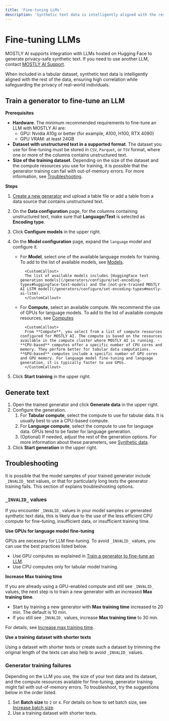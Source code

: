 ```yaml
---
title: 'Fine-tuning LLMs'
description: 'Synthetic text data is intelligently aligned with the rest of the data, ensuring high correlation while safeguarding the privacy of real-world individuals.'
---
```



# Fine-tuning LLMs

MOSTLY AI supports integration with LLMs hosted on Hugging Face to generate privacy-safe synthetic text. If you need to use another LLM, contact [MOSTLY AI Support](mailto:support@mostly.ai).

When included in a tabular dataset, synthetic text data is intelligently aligned with the rest of the data, ensuring high correlation while safeguarding the privacy of real-world individuals.

## Train a generator to fine-tune an LLM

**Prerequisites**

- **Hardware**. The minimum recommended requirements to fine-tune an LLM with MOSTLY AI are:
  - GPU: Nvidia A10g or better (for example, A100, H100, RTX 4090)
  - GPU VRAM: at least 24GB
- **Dataset with unstructured text in a supported format**. The dataset you use for fine-tuning must be stored in `CSV`, `Parquet`, or `TSV` format, where one or more of the columns contains unstructured text.
- **Size of the training dataset**. Depending on the size of the dataset and the compute resources you use for training, it is possible that the generator training can fail with out-of-memory errors. For more information, see [Troubleshooting](#troubleshooting).

**Steps**

1.  [Create a new generator](/quick-start/model-creators) and upload a table file or add a table from a data source that contains unstructured text.
2.  On the **Data configuration** page, for the columns containing unstructured text, make sure that **Language/Text** is selected as **Encoding type**.
3.  Click **Configure models** in the upper right.
4.  On the **Model configuration** page, expand the `language` model and configure it.

    - For **Model**, select one of the available language models for training. To add to the list of available models, see [Models](administration/models).

            <CustomCallout>
            The list of available models includes [HuggingFace text generation models](/generators/configure/set-encoding-types#huggingface-text-models) and the [not-pre-trained MOSTLY AI LSTM model](/generators/configure/set-encoding-types#mostly-ai-lstm).
            </CustomCallout>

    - For **Compute**, select an available compute. We recommend the use of GPUs for language models. To add to the list of available compute resources, see [Computes](/administration/compute)

            <CustomCallout>
            From **Compute**, you select from a list of compute resources configured for MOSTLY AI. The compute is based on the resources available in the compute cluster where MOSTLY AI is running. - **CPU-based** computes offer a specific number of CPU cores and memory. They perform better for tabular data computations. - **GPU-based** computes include a specific number of GPU cores and GPU memory. For language model fine-tuning and language generation, it is typically faster to use GPUs.
            </CustomCallout>

5.  Click **Start training** in the upper right.

## Generate text

1. Open the trained generator and click **Generate data** in the upper right.
2. Configure the generation.
   1. For **Tabular compute**, select the compute to use for tabular data. It is usually best to use a CPU-based compute.
   2. For **Language compute**, select the compute to use for language data. GPUs tend to be faster for language generation.
   3. (Optional) If needed, adjust the rest of the generation options. For more information about these parameters, see [Synthetic data](/quick-start/data-consumers).
3. Click **Start generation** in the upper right.

## Troubleshooting

It is possible that the model samples of your trained generator include `_INVALID_` text values, or that for particularly long texts the generator training fails. This section of explains troubleshooting options.

### `_INVALID_` values

If you encounter `_INVALID_` values in your model samples or generated synthetic text data, this is likely due to the use of the less efficient CPU compute for fine-tuning, insufficient data, or insufficient training time.

**Use GPUs for language model fine-tuning**

GPUs are necessary for LLM fine-tuning. To avoid `_INVALID_` values, you can use the best practices listed below.

- Use GPU computes as explained in [Train a generator to fine-tune an LLM](#train-a-generator-to-fine-tune-an-llm).
- Use CPU computes only for tabular model training.

**Increase Max training time**

If you are already using a GPU-enabled compute and still see `_INVALID_` values, the next step is to train a new generator with an increased **Max training time**.

- Start by training a new generator with **Max training time** increased to 20 min. The default is 10 min.
- If you still see `_INVALID_` values, increase **Max training time** to 30 min.

For details, see [Increase max training time](/generators/configure/improve-model-accuracy#use-the-accuracy-preset-to-increase-training-time).

**Use a training dataset with shorter texts**

Using a dataset with shorter texts or create such a dataset by trimming the original length of the texts can also help to avoid `_INVALID_` values.

### Generator training failures

Depending on the LLM you use, the size of your text data and its dataset, and the compute resources available for fine-tuning, generator training might fail with out-of-memory errors. To troubleshoot, try the suggestions below in the order listed.

1. Set **Batch size** to `2` or `4`. For details on how to set batch size, see [Increase batch size](/generators/configure/speed-up-training#increase-batch-size).
2. Use a training dataset with shorter texts.

